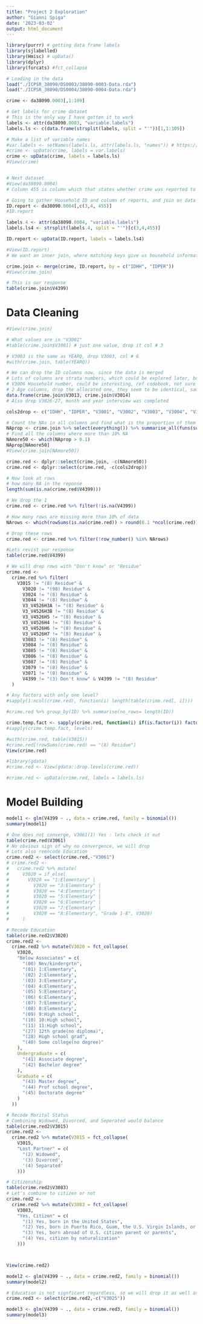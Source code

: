 ```yaml
---
title: "Project 2 Exploration"
author: "Gianni Spiga"
date: '2023-03-02'
output: html_document
---
```


```r
library(purrr) # getting data frame labels
library(sjlabelled)
library(Hmisc) # upData()
library(dplyr)
library(forcats) #fct_collapse 
```

```r
# Loading in the data 
load("./ICPSR_38090/DS0003/38090-0003-Data.rda")
load("./ICPSR_38090/DS0004/38090-0004-Data.rda")
```

```r
crime <- da38090.0003[,1:109]

# Get labels for crime dataset
# This is the only way I have gotten it to work
labels <- attr(da38090.0003, "variable.labels")
labels.ls <- c(data.frame(strsplit(labels, split = "'"))[1,1:109])

# Make a list of variable names
#var.labels <- setNames(labels.ls, attr(labels.ls, "names")) # https://stackoverflow.com/questions/7535412/create-a-numeric-vector-with-names-in-one-statement
#crime <- upData(crime, labels = var.labels)
crime <- upData(crime, labels = labels.ls)
#View(crime)


# Next dataset
#View(da38090.0004)
# Column 455 is column which that states whether crime was reported to police or not

# Going to gather Household ID and column of reports, and join on data set 0003
ID.report <- da38090.0004[,c(3,4, 455)]
#ID.report

labels.4 <- attr(da38090.0004, "variable.labels")
labels.ls4 <- strsplit(labels.4, split = "'")[c(3,4,455)]

ID.report <- upData(ID.report, labels = labels.ls4)

#View(ID.report)
# We want an inner join, where matching keys give us household information and whether or not they reported

crime.join <- merge(crime, ID.report, by = c("IDHH", "IDPER"))
#View(crime.join)

# This is our response
table(crime.join$V4399)
```

# Data Cleaning 

```r
#View(crime.join)

# What values are in "V3001"
#table(crime.join$V3001) # just one value, drop it col # 3

# V3003 is the same as YEARQ, drop V3003, col # 6
#with(crime.join, table(YEARQ))

# We can drop the ID columns now, since the data is merged
# Lots of columns are strata numbers, which could be explored later, but for the purpose of this analysis, will not include
# V3006 Household number, could be interesting, ref codebook, not sure how to interpret yet
# 2 Age columns, drop the allocated one, they seem to be identical, same with sex (v3018), hispanic origin ("V3024A")
data.frame(crime.join$V3013, crime.join$V3014)
# Also drop V3026-27, month and year interview was completed

cols2drop <- c("IDHH", "IDPER", "V3001", "V3002", "V3003", "V3004", "V3005", "V3008", "V3009", "V3010", "V3014","V3016", "V3018", "V3024A", "V3026", "V3027","V3060", "V3069", "V3082", "WGTPERCY", "PER_TIS", "PERBOUNDED")

# Count the NAs in all columns and find what is the proportion of them to the entire data set
NAprop <- crime.join %>% select(everything()) %>% summarise_all(funs(sum(is.na(.)) / nrow(crime.join)))
# Find all the columns where more than 10% NA
NAmore50 <- which(NAprop > 0.1)
NAprop[NAmore50]
#View(crime.join[NAmore50]) 

crime.red <- dplyr::select(crime.join, -c(NAmore50))
crime.red <- dplyr::select(crime.red, -c(cols2drop))

# Now look at rows 
# how many NA in the reponse
length(sum(is.na(crime.red$V4399)))

# We drop the 1 
crime.red <- crime.red %>% filter(!is.na(V4399))

# How many rows are missing more than 10% of data 
NArows <- which(rowSums(is.na(crime.red)) > round(0.1 *ncol(crime.red))) # 425

# Drop these rows 
crime.red <- crime.red %>% filter(!row_number() %in% NArows)

#Lets revist our response
table(crime.red$V4399)

# We will drop rows with "Don't know" or "Residue"
crime.red <-
  crime.red %>% filter(
    V3015 != "(8) Residue" &
      V3020 != "(98) Residue" &
      V3024 != "(8) Residue" &
      V3044 != "(8) Residue" &
      V3_V4526H3A != "(8) Residue" &
      V3_V4526H3B != "(8) Residue" &
      V3_V4526H5 != "(8) Residue" &
      V3_V4526H4 != "(8) Residue" &
      V3_V4526H6 != "(8) Residue" &
      V3_V4526H7 != "(8) Residue" &
      V3083 != "(8) Residue" &
      V3084 != "(8) Residue" &
      V3085 != "(8) Residue" &
      V3086 != "(8) Residue" &
      V3087 != "(8) Residue" &
      V3079 != "(8) Residue" &
      V3071 != "(8) Residue" &
      V4399 != "(3) Don't know" & V4399 != "(8) Residue"
  )

# Any factors with only one level? 
#sapply(1:ncol(crime.red), function(i) length(table(crime.red[, i])))

#crime.red %>% group_by(ID) %>% summarise(no_rows= length(ID))

crime.temp.fact <- sapply(crime.red, function(i) if(is.factor(i)) factor(i))
#sapply(crime.temp.fact, levels)

#with(crime.red, table(V3015))
#crime.red[!rowSums(crime.red) == "(8) Residue"]
View(crime.red)

#library(gdata)
#crime.red <- View(gdata::drop.levels(crime.red))

#crime.red <- upData(crime.red, labels = labels.ls)
```
# Model Building

```r
model1 <- glm(V4399 ~ ., data = crime.red, family = binomial())
summary(model1)

# One does not converge, V3061(1) Yes : lets check it out 
table(crime.red$V3061)
# No obvious sign of why no convergence, we will drop 
# Lets also reencode Education
crime.red2 <- select(crime.red,-"V3061")
# crime.red2 <-
#   crime.red2 %>% mutate(
#     V3020 = if_else(
#       V3020 == "1:Elementary" |
#         V3020 == "3:Elementary" |
#         V3020 == "4:Elementary" |
#         V3020 == "5:Elementary" |
#         V3020 == "6:Elementary" |
#         V3020 == "7:Elementary" |
#         V3020 == "8:Elementary", "Grade 1-8", V3020)
#     )

# Recode Education
table(crime.red2$V3020)
crime.red2 <-
  crime.red2 %>% mutate(V3020 = fct_collapse(
    V3020,
    "Below Associates" = c(
      "(00) Nev/kindergrtn",
      "(01) 1:Elementary",
      '(02) 2:Elementary',
      '(03) 3:Elementary',
      '(04) 4:Elementary',
      '(05) 5:Elementary',
      '(06) 6:Elementary',
      '(07) 7:Elementary',
      '(08) 8:Elementary',
      "(09) 9:High school",
      "(10) 10:High school",
      "(11) 11:High school",
      "(27) 12th grade(no diploma)",
      "(28) High school grad", 
      "(40) Some college(no degree)"
    ),
    Undergraduate = c(
      "(41) Associate degree",
      "(42) Bachelor degree"
    ),
    Graduate = c(
      "(43) Master degree",
      "(44) Prof school degree",
      "(45) Doctorate degree"
    )
  ))

# Recode Marital Status
# Combining Widowed, Divorced, and Seperated would balance
table(crime.red2$V3015)
crime.red2 <-
  crime.red2 %>% mutate(V3015 = fct_collapse(
    V3015,
    "Lost Partner" = c(
      "(2) Widowed",
      '(3) Divorced',
      '(4) Separated'
    )))

# Citizenship
table(crime.red2$V3083)
# Let's combine to citizen or not
crime.red2 <-
  crime.red2 %>% mutate(V3083 = fct_collapse(
    V3083,
    "Yes, Citizen" = c(
      "(1) Yes, born in the United States",
      "(2) Yes, born in Puerto Rico, Guam, the U.S. Virgin Islands, or Northern Marianas",
      "(3) Yes, born abroad of U.S. citizen parent or parents",
      "(4) Yes, citizen by naturalization"
    )))



View(crime.red2)

model2 <- glm(V4399 ~ ., data = crime.red2, family = binomial())
summary(model2)

# Education is not signficant regardless, so we will drop it as well as Month of Interview Completed
crime.red3 <- select(crime.red2,-c("V3025"))

model3 <- glm(V4399 ~ ., data = crime.red3, family = binomial())
summary(model3)
```